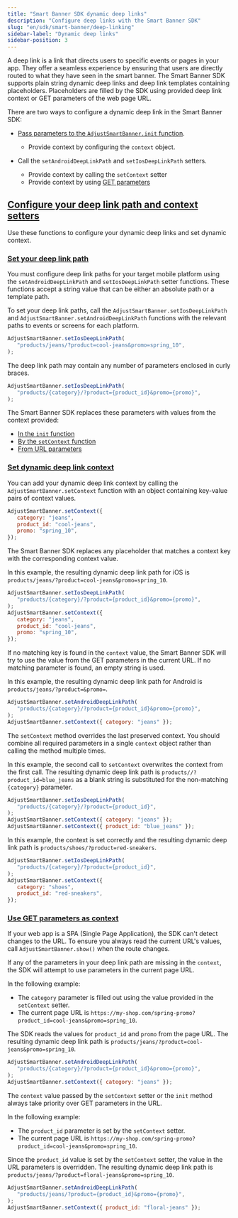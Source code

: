 ```yaml
---
title: "Smart Banner SDK dynamic deep links"
description: "Configure deep links with the Smart Banner SDK"
slug: "en/sdk/smart-banner/deep-linking"
sidebar-label: "Dynamic deep links"
sidebar-position: 3
---
```

A deep link is a link that directs users to specific events or pages in your app. They offer a seamless experience by ensuring that users are directly routed to what they have seen in the smart banner. The Smart Banner SDK supports plain string dynamic deep links and deep link templates containing placeholders. Placeholders are filled by the SDK using provided deep link context or GET parameters of the web page URL.

There are two ways to configure a dynamic deep link in the Smart Banner SDK:

* [Pass parameters to the `AdjustSmartBanner.init` function](/en/sdk/smart-banner/init-options#configure-deep-links). 
  * Provide context by configuring the `context` object.

* Call the `setAndroidDeepLinkPath` and `setIosDeepLinkPath` setters. 
  * Provide context by calling the `setContext` setter
  * Provide context by using [GET parameters](#deeplink-context-urlparams)

[Configure your deep link path and context setters](configure-your-deep-link-path-and-context-setters)
------------------------------------------------------------------------------------------------------

Use these functions to configure your dynamic deep links and set dynamic context.

### [Set your deep link path](set-your-deep-link-path)

You must configure deep link paths for your target mobile platform using the `setAndroidDeepLinkPath` and `setIosDeepLinkPath` setter functions. These functions accept a string value that can be either an absolute path or a template path.

To set your deep link paths, call the `AdjustSmartBanner.setIosDeepLinkPath` and `AdjustSmartBanner.setAndroidDeepLinkPath` functions with the relevant paths to events or screens for each platform.

```js
AdjustSmartBanner.setIosDeepLinkPath(
   "products/jeans/?product=cool-jeans&promo=spring_10",
);
```

The deep link path may contain any number of parameters enclosed in curly braces.

```js
AdjustSmartBanner.setIosDeepLinkPath(
   "products/{category}/?product={product_id}&promo={promo}",
);
```

The Smart Banner SDK replaces these parameters with values from the context provided:

* [In the `init` function](/en/sdk/smart-banner/init-options#configure-deep-links)
* [By the `setContext` function](#set-deep-link-context)
* [From URL parameters](#use-get-parameters-as-context)

### [Set dynamic deep link context](set-dynamic-deep-link-context-1)

You can add your dynamic deep link context by calling the `AdjustSmartBanner.setContext` function with an object containing key\-value pairs of context values.

```js
AdjustSmartBanner.setContext({
   category: "jeans",
   product_id: "cool-jeans",
   promo: "spring_10",
});
```

The Smart Banner SDK replaces any placeholder that matches a context key with the corresponding context value.

In this example, the resulting dynamic deep link path for iOS is `products/jeans/?product=cool-jeans&promo=spring_10`.

```js
AdjustSmartBanner.setIosDeepLinkPath(
   "products/{category}/?product={product_id}&promo={promo}",
);
AdjustSmartBanner.setContext({
   category: "jeans",
   product_id: "cool-jeans",
   promo: "spring_10",
});
```

<callout type="important"> 

If no matching key is found in the `context` value, the Smart Banner SDK will try to use the value from the GET parameters in the current URL. If no matching parameter is found, an empty string is used.
</Callout> 

In this example, the resulting dynamic deep link path for Android is `products/jeans/?product=&promo=`.

```js
AdjustSmartBanner.setAndroidDeepLinkPath(
   "products/{category}/?product={product_id}&promo={promo}",
);
AdjustSmartBanner.setContext({ category: "jeans" });
```

<callout type="important"> 

The `setContext` method overrides the last preserved context. You should combine all required parameters in a single `context` object rather than calling the method multiple times.
</Callout> 

In this example, the second call to `setContext` overwrites the context from the first call. The resulting dynamic deep link path is `products//?product_id=blue_jeans` as a blank string is substituted for the non\-matching `{category}` parameter.

```js
AdjustSmartBanner.setIosDeepLinkPath(
   "products/{category}/?product={product_id}",
);
AdjustSmartBanner.setContext({ category: "jeans" });
AdjustSmartBanner.setContext({ product_id: "blue_jeans" });
```

In this example, the context is set correctly and the resulting dynamic deep link path is `products/shoes/?product=red-sneakers`.

```js
AdjustSmartBanner.setIosDeepLinkPath(
   "products/{category}/?product={product_id}",
);
AdjustSmartBanner.setContext({
   category: "shoes",
   product_id: "red-sneakers",
});
```

### [Use GET parameters as context](use-get-parameters-as-context-1)

<callout type="important"> 

If your web app is a SPA \(Single Page Application\), the SDK can't detect changes to the URL. To ensure you always read the current URL's values, call `AdjustSmartBanner.show()` when the route changes.
</Callout> 

If any of the parameters in your deep link path are missing in the `context`, the SDK will attempt to use parameters in the current page URL.

In the following example:

* The `category` parameter is filled out using the value provided in the `setContext` setter.
* The current page URL is `https://my-shop.com/spring-promo?product_id=cool-jeans&promo=spring_10`.

The SDK reads the values for `product_id` and `promo` from the page URL. The resulting dynamic deep link path is `products/jeans/?product=cool-jeans&promo=spring_10`.

```js
AdjustSmartBanner.setAndroidDeepLinkPath(
   "products/{category}/?product={product_id}&promo={promo}",
);
AdjustSmartBanner.setContext({ category: "jeans" });
```

<callout type="important"> 

The `context` value passed by the `setContext` setter or the `init` method always take priority over GET parameters in the URL.
</Callout> 

In the following example:

* The `product_id` parameter is set by the `setContext` setter.
* The current page URL is `https://my-shop.com/spring-promo?product_id=cool-jeans&promo=spring_10`.

Since the `product_id` value is set by the `setContext` setter, the value in the URL parameters is overridden. The resulting dynamic deep link path is `products/jeans/?product=floral-jeans&promo=spring_10`.

```js
AdjustSmartBanner.setAndroidDeepLinkPath(
   "products/jeans/?product={product_id}&promo={promo}",
);
AdjustSmartBanner.setContext({ product_id: "floral-jeans" });
```

